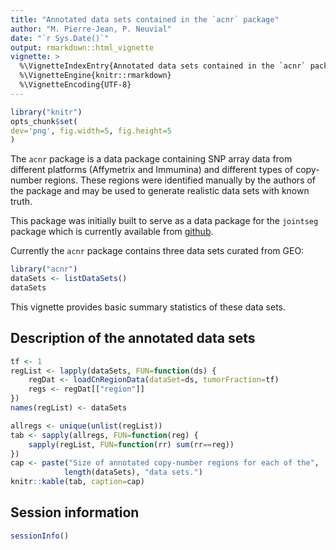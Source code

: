 ```yaml
---
title: "Annotated data sets contained in the `acnr` package"
author: "M. Pierre-Jean, P. Neuvial"
date: "`r Sys.Date()`"
output: rmarkdown::html_vignette
vignette: >
  %\VignetteIndexEntry{Annotated data sets contained in the `acnr` package}
  %\VignetteEngine{knitr::rmarkdown}
  %\VignetteEncoding{UTF-8}
---
```


```r
library("knitr")
opts_chunk$set(
dev='png', fig.width=5, fig.height=5
)
```

The `acnr` package is a data package containing SNP array data from different platforms (Affymetrix and Immumina) and different types of copy-number regions. These regions were identified manually by the authors of the package and may be used to generate realistic data sets with known truth.

This package was initially built to serve as a data package for the `jointseg` package which is currently available from  [github](https://github.com/mpierrejean/jointseg).


Currently the `acnr` package contains three data sets curated from GEO:

```r
library("acnr")
dataSets <- listDataSets()
dataSets
```

This vignette provides basic summary statistics of these data sets. 


## Description of the annotated data sets

```r
tf <- 1
regList <- lapply(dataSets, FUN=function(ds) {
    regDat <- loadCnRegionData(dataSet=ds, tumorFraction=tf) 
    regs <- regDat[["region"]]
})
names(regList) <- dataSets

allregs <- unique(unlist(regList))
tab <- sapply(allregs, FUN=function(reg) {
    sapply(regList, FUN=function(rr) sum(rr==reg))
})
cap <- paste("Size of annotated copy-number regions for each of the", 
            length(dataSets), "data sets.")
knitr::kable(tab, caption=cap)
```

## Session information

```r
sessionInfo()
```

